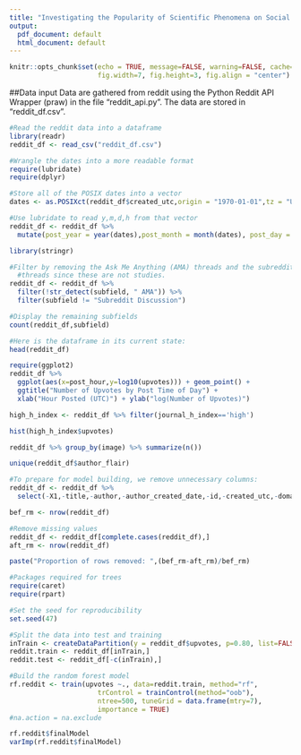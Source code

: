 ```yaml
---
title: "Investigating the Popularity of Scientific Phenomena on Social Media Platforms"
output:
  pdf_document: default
  html_document: default
---
```


```r
knitr::opts_chunk$set(echo = TRUE, message=FALSE, warning=FALSE, cache=TRUE, 
                      fig.width=7, fig.height=3, fig.align = "center")
```

##Data input
Data are gathered from reddit using the Python Reddit API Wrapper (praw) in the file "reddit_api.py". The data are stored in "reddit_df.csv".
```r
#Read the reddit data into a dataframe
library(readr)
reddit_df <- read_csv("reddit_df.csv")
```

```r
#Wrangle the dates into a more readable format
require(lubridate)
require(dplyr)

#Store all of the POSIX dates into a vector
dates <- as.POSIXct(reddit_df$created_utc,origin = "1970-01-01",tz = "UTC")

#Use lubridate to read y,m,d,h from that vector
reddit_df <- reddit_df %>%  
  mutate(post_year = year(dates),post_month = month(dates), post_day = day(dates), post_hour = hour(dates))
```

```r
library(stringr)

#Filter by removing the Ask Me Anything (AMA) threads and the subreddit discussion
  #threads since these are not studies. 
reddit_df <- reddit_df %>%
  filter(!str_detect(subfield, " AMA")) %>%
  filter(subfield != "Subreddit Discussion")

#Display the remaining subfields
count(reddit_df,subfield)
```

```r
#Here is the dataframe in its current state:
head(reddit_df)
```


```r
require(ggplot2)
reddit_df %>%
  ggplot(aes(x=post_hour,y=log10(upvotes))) + geom_point() +
  ggtitle("Number of Upvotes by Post Time of Day") +
  xlab("Hour Posted (UTC)") + ylab("log(Number of Upvotes)") 
```

```r
high_h_index <- reddit_df %>% filter(journal_h_index=='high')
```

```r
hist(high_h_index$upvotes)
```

```r
reddit_df %>% group_by(image) %>% summarize(n())
```

```r
unique(reddit_df$author_flair)
```

```r
#To prepare for model building, we remove unnecessary columns:
reddit_df <- reddit_df %>%
  select(-X1,-title,-author,-author_created_date,-id,-created_utc,-domain,-url)
```

```r
bef_rm <- nrow(reddit_df)

#Remove missing values
reddit_df <- reddit_df[complete.cases(reddit_df),]
aft_rm <- nrow(reddit_df)

paste("Proportion of rows removed: ",(bef_rm-aft_rm)/bef_rm)
```


```r
#Packages required for trees
require(caret)
require(rpart)

#Set the seed for reproducibility
set.seed(47)

#Split the data into test and training
inTrain <- createDataPartition(y = reddit_df$upvotes, p=0.80, list=FALSE)
reddit.train <- reddit_df[inTrain,]
reddit.test <- reddit_df[-c(inTrain),]
```

```r
#Build the random forest model
rf.reddit <- train(upvotes ~., data=reddit.train, method="rf",
                      trControl = trainControl(method="oob"),
                      ntree=500, tuneGrid = data.frame(mtry=7),
                      importance = TRUE)
#na.action = na.exclude

rf.reddit$finalModel
varImp(rf.reddit$finalModel)
```



